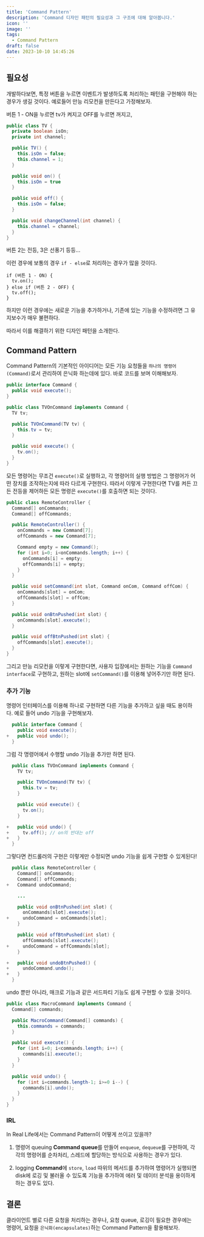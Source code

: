 ```yaml
---
title: 'Command Pattern'
description: 'Command 디자인 패턴의 필요성과 그 구조에 대해 알아봅니다.'
icon: ''
image: ''
tags:
  - Command Pattern
draft: false
date: 2023-10-10 14:45:26
---
```


## 필요성

개발하다보면, 특정 버튼을 누르면 이벤트가 발생하도록 처리하는 패턴을 구현해야 하는 경우가 생길 것이다.
예로들어 만능 리모컨을 만든다고 가정해보자.

버튼 1 - ON을 누르면 tv가 켜지고 OFF를 누르면 꺼지고,

```java:TV.java
public class TV {
  private boolean isOn;
  private int channel;

  public TV() {
    this.isOn = false;
    this.channel = 1;
  }

  public void on() {
    this.isOn = true
  }

  public void off() {
    this.isOn = false;
  }

  public void changeChannel(int channel) {
    this.channel = channel;
  }
}
```

버튼 2는 전등, 3은 선풍기 등등...

이런 경우에 보통의 경우 `if - else`로 처리하는 경우가 많을 것이다.

```java:Example
if (버튼 1 - ON) {
  tv.on();
} else if (버튼 2 - OFF) {
  tv.off();
}
```

하지만 이런 경우에는 새로운 기능을 추가하거나, 기존에 있는 기능을 수정하려면 그 유지보수가 매우 불편하다.

따라서 이를 해결하기 위한 디자인 패턴을 소개한다.

## Command Pattern

Command Pattern의 기본적인 아이디어는 모든 기능 요청들을 `하나의 명령어(Command)`로서 관리하여 은닉화 하는데에 있다.
바로 코드를 보며 이해해보자.

```java:Command.java
public interface Command {
  public void execute();
}
```

```java:TVOnCommand.java {1, 8-10}
public class TVOnCommand implements Command {
  TV tv;

  public TVOnCommand(TV tv) {
    this.tv = tv;
  }

  public void execute() {
    tv.on();
  }
}
```

모든 명령어는 무조건 `execute()`로 실행하고, 각 명령어의 실행 방법은 그 명령어가 어떤 장치를 조작하는지에 따라 다르게 구현한다.
따라서 이렇게 구현한다면 TV를 켜든 끄든 전등을 제어하든 모든 명령은 `execute()`를 호출하면 되는 것이다.

```java:RemoteController.java {2-3}
public class RemoteController {
  Command[] onCommands;
  Command[] offCommands;

  public RemoteController() {
    onCommands = new Command[7];
    offCommands = new Command[7];

    Command empty = new Command();
    for (int i=0; i<onCommands.length; i++) {
      onCommands[i] = empty;
      offCommands[i] = empty;
    }
  }

  public void setCommand(int slot, Command onCom, Command offCom) {
    onCommands[slot] = onCom;
    offCommands[slot] = offCom;
  }

  public void onBtnPushed(int slot) {
    onCommands[slot].execute();
  }

  public void offBtnPushed(int slot) {
    offCommands[slot].execute();
  }
}
```

그리고 만능 리모컨을 이렇게 구현한다면, 사용자 입장에서는 원하는 기능을 `Command interface`로 구현하고, 원하는 slot에 `setCommand()`를 이용해 넣어주기만 하면 된다.

### 추가 기능

명령어 인터페이스를 이용해 하나로 구현하면 다른 기능을 추가하고 싶을 때도 용이하다.
예로 들어 undo 기능을 구현해보자.

```diff-java:Command.java
  public interface Command {
    public void execute();
+   public void undo();
  }
```

그럼 각 명령어에서 수행할 undo 기능을 추가만 하면 된다.

```diff-java:TVOnCommand.java
  public class TVOnCommand implements Command {
    TV tv;

    public TVOnCommand(TV tv) {
      this.tv = tv;
    }

    public void execute() {
      tv.on();
    }

+   public void undo() {
+     tv.off(); // on의 반대는 off
+   }
  }
```

그렇다면 컨드롤러의 구현은 이렇게만 수정되면 undo 기능을 쉽게 구현할 수 있게된다!

```diff-java:RemoteController.java
  public class RemoteController {
    Command[] onCommands;
    Command[] offCommands;
+   Command undoCommand;

    ...

    public void onBtnPushed(int slot) {
      onCommands[slot].execute();
+     undoCommand = onCommands[slot];
    }

    public void offBtnPushed(int slot) {
      offCommands[slot].execute();
+     undoCommand = offCommands[slot];
    }

+   public void undoBtnPushed() {
+     undoCommand.undo();
+   }
  }
```

undo 뿐만 아니라, 매크로 기능과 같은 서드파티 기능도 쉽게 구현할 수 있을 것이다.

```java:MacroCommand.java
public class MacroCommand implements Command {
  Command[] commands;

  public MacroCommand(Command[] commands) {
    this.commands = commands;
  }

  public void execute() {
    for (int i=0; i<commands.length; i++) {
      commands[i].execute();
    }
  }

  public void undo() {
    for (int i=commands.length-1; i>=0 i--) {
      commands[i].undo();
    }
  }
}
```

### IRL

In Real Life에서는 Command Pattern이 어떻게 쓰이고 있을까?

1. 명령어 queuing
**Command queue**를 만들어 `enqueue`, `dequeue`를 구현하여, 각각의 명령어를 순차처리, 스레드에 할당하는 방식으로 사용하는 경우가 있다.

2. logging
**Command**에 `store`, `load` 따위의 메서드를 추가하여 명령어가 실행되면 disk에 로깅 및 불러올 수 있도록 기능을 추가하여 에러 및 데이터 분석을 용이하게 하는 경우도 있다.


## 결론

클라이언트 별로 다른 요청을 처리하는 경우나, 요청 queue, 로깅이 필요한 경우에는
명령어, 요청을 `은닉화(encapsulates)`하는 Command Pattern을 활용해보자.